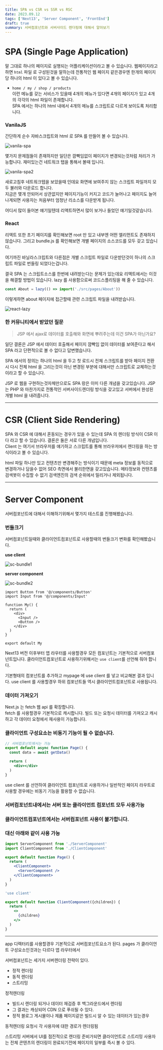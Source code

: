```yaml
---
title: SPA vs CSR vs SSR vs RSC
date: 2023.09.12
tags: ['Next13', 'Server Component', 'FrontEnd']
draft: true
summary: 서버컴포넌트와 서버사이드 렌더링에 대해서 알아보기
---
```


# SPA (Single Page Application)
말 그대로 하나의 페이지로 실행되는 어플리케이션이라고 볼 수 있습니다.
웹페이지라고하면 `html` 파일 로 구성된것을 말하는데 전통적인 웹 페이지 같은경우엔 한개의 페이지당 하나의 html 이 있다고 볼 수 있습니다.
- `home / my / shop / products`   
이런 메뉴를 갖는 서비스가 있을때 4개의 메뉴가 있다면 4개의 페이지가 있고 4개의 각각의 html 파일이 존재합니다.  
SPA 에서는 하나의 html 내에서 4개의 메뉴를 스크립트로 다르게 보이도록 처리합니다.

### VanilaJS
간단하게 순수 자바스크립트와 html 로 SPA 를 만들어 볼 수 있습니다.  

![vanila-spa](/static/images/2309/vanila-spa.gif)  

몇가지 문제점들이 존재하지만 일단은 깜빡임없이 페이지가 변경되는것처럼 처리가 가능합니다. 재미있는건 네트워크 탭을 통해서 볼때 입니다.  
  

![vanila-spa2](/static/images/2309/vanila-spa2.png)
  
새로고침후 네트워크탭을 보았을때 인데요 화면에 보여주지 않는 스크립트 파일까지 모두 불러와 다운로드 합니다.  
지금은 몇개 안되어서 상관없지만 페이지기능이 커지고 코드가 늘어나고 페이지도 늘어나게되면 사용자는 처음부터 엄청난 리소스를 다운받게 됩니다.
  
어디서 많이 들어본 얘기일텐데 리액트하면서 많이 보거나 들었던 얘기일것같습니다.

### React
리액트 또한 초기 페이지를 확인해보면 root 만 있고 내부엔 어떤 엘리먼트도 존재하지 않습니다. 그리고 bundle.js 를 확인해보면 개별 페이지의 소스코드를 모두 갖고 있습니다. 
  
여기까진 바닐라스크립트와 다른점은 개별 스크립트 파일로 다운받던것이 하나의 스크립트 파일로 번들링 되었다는겁니다.
  
결국 SPA 는 스크립트소스를 한번에 내려받는다는 문제가 있는데요 리액트에서는 이것을 해결할 방법이 있습니다. lazy 를 사용함으로써 코드스플리팅을 해 줄 수 있습니다.
```js
const About = lazy(() => import('./src/pages/About'))
```
  
이렇게하면 about 페이지에 접근할때 관련 스크립트 파일을 내려받습니다.
  
![react-lazy](/static/images/2309/react-lazy.png)
  

### 한 커뮤니티에서 받았던 질문
>JSP 에서 ajax로 데이터를 호출해와 화면에 뿌려주는데 이건 SPA가 아닌가요?
  
일단 결론은 JSP 에서 데이터 호출해서 페이지 깜빡임 없이 데이터를 보여준다고 해서 SPA 라고 단편적으로 볼 수 없다고 답변했습니다.
  
SPA 에서의 정의는 하나의 html 을 두고 첫 로드시 전체 스크립트를 받아 페이지 전환시 다시 전체 html 을 그리는것이 아닌 변경된 부분에 대해서만 스크립트로 교체하는것이라고 할 수 있습니다. 
  
JSP 로 웹을 구현하는것자체만으로도 SPA 랑은 이미 다른 개념을 갖고있습니다. JSP 는 PHP 와 마찬가지로 전통적인 서버사이드렌더링 방식을 갖고있고 서버에서 완성된 개별 html 을 내려줍니다. 

---

# CSR (Client Side Rendering)
SPA 와 CSR 에 대해서 혼동되는 경우가 있을 수 있는데 SPA 의 렌더링 방식이 CSR 이다 라고 할 수 있습니다. 결론은 둘은 서로 다른 개념입니다.  
Client 는 여기서 브라우저를 얘기하고 스크립트를 통해 브라우저에서 렌더링을 하는 방식이라고 볼 수 있습니다.  
  
html 파일 하나만 있고 컨텐츠만 변경해주는 방식이기 때문에 meta 정보를 동적으로 변경하거나 담을수 없어 SEO 측면에서 불리한면을 갖고있습니다. 메타정보와 컨텐츠를 검색봇이 수집할 수 없기 검색엔진의 검색 순위에서 밀리거나 제외됩니다.

---

# Server Component
서버컴포넌트에 대해서 이해하기위해서 몇가지 테스트를 진행해봤습니다.  
### 번들크기
서버컴포넌트일때와 클라이언트컴포넌트로 사용할때의 번들크기 변화를 확인해봤습니다.

**use client**  

![sc-bundle1](/static/images/2309/sc-bundle1.png)

**server component**    

![sc-bundle2](/static/images/2309/sc-bundle2.png)

```jsx:/src/app/my/page.tsx
import Button from '@/components/Button'
import Input from '@/components/Input'

function My() {
  return (
    <div>
      <Input />
      <Button />
    </div>
  )
}

export default My
```
Next13 버전 이후부터 앱 라우터를 사용할경우 모든 컴포넌트는 기본적으로 서버컴포넌트입니다. 클라이언트컴포넌트로 사용하기위해서는 `use client`를 선언해 줘야 합니다.
  
기본형태의 컴포넌트를 추가하고 mypage 에 use client 를 넣고 비교해본 결과 입니다. use client 를 사용할경우 하위 컴포넌트들 역시 클라이언트컴포넌트로 사용됩니다.
  
### 데이터 가져오기
Next.js 는 fetch 웹 api 를 확장합니다.  
fetch 를 사용할경우 기본적으로 캐시합니다. 빌드 또는 요청시 데이터를 가져오고 캐시하고 각 데이터 요청에서 재사용이 가능합니다.

### 클라이언트 구성요소는 비동기 기능이 될 수 없습니다.
```jsx
// 서버컴포넌트에서는 가능
export default async function Page() {
  const data = await getData()

  return (
    <div></div>
  )
}
```
use client 를 선언하여 클라이언트 컴포넌트로 사용하거나 일반적인 페이지 라우트로 사용할 경우에는 비동기 기능을 활용할 수 없습니다.

### 서버컴포넌트내에서는 서버 또는 클라이언트 컴포넌트 모두 사용가능
### 클라이언트컴포넌트에서는 서버컴포넌트 사용이 불가합니다.
### 대신 아래와 같이 사용 가능
```jsx
import ServerComponent from './ServerComponent'
import ClientComponent from './ClientComponent'

export default function Page() {
  return (
    <ClientComponent>
      <ServerComponent />
    </ClientComponent>
  )
}
```
```jsx
'use client'

export default function ClientComponent({children}) {
  return (
    <>
      {children}
    </>
  )
}
```



---
app 디렉터리를 사용할경우 기본적으로 서버컴포넌트요소가 된다.
pages 가 클라이언트 구성요소인것과는 다르다
앱 라우터에서

서버컴포넌트는 세가지 서버렌더링 전략이 있다.
- 정적 렌더링
- 동적 렌더링
- 스트리밍


정적렌더링
- 빌드시 렌더링 되거나 데이터 재검증 후 백그라운드에서 렌더링  
- 그 결과는 캐싱되어 CDN 으로 푸쉬될 수 있다.
- 정적 블로그 게시물이나 제품 페이지같은 빌드시 알 수 있는 데이터가 있는경우

동적렌더링
요청시 각 사용자에 대한 경로가 렌더링됨

스트리밍
서버에서 UI를 점진적으로 렌더링
준비가되면 클라이언트로 스트리밍
사용자는 전체 콘텐츠의 렌더링이 완료되기전에 페이지의 일부를 즉시 볼 수 있다.